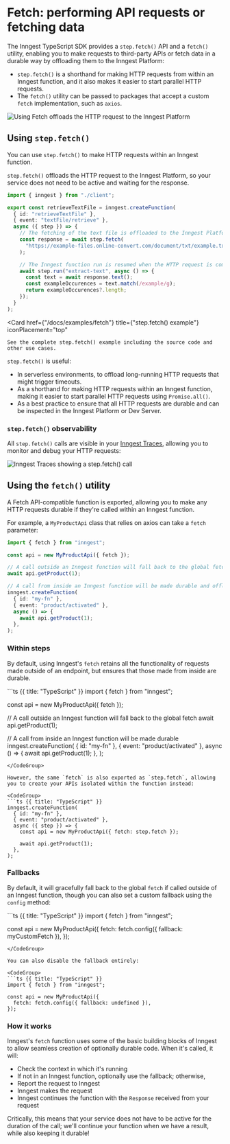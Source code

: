 
# Fetch: performing API requests or fetching data <VersionBadge version="TypeScript only" />

The Inngest TypeScript SDK provides a `step.fetch()` API and a `fetch()` utility, enabling you to make requests to third-party APIs or fetch data in a durable way by offloading them to the Inngest Platform:

- `step.fetch()` is a shorthand for making HTTP requests from within an Inngest function, and it also makes it easier to start parallel HTTP requests.
- The `fetch()` utility can be passed to packages that accept a custom `fetch` implementation, such as `axios`.

![Using Fetch offloads the HTTP request to the Inngest Platform](/assets/docs/features/inngest-functions/steps-workflows/fetch/step-fetch.png)


## Using `step.fetch()`

You can use `step.fetch()` to make HTTP requests within an Inngest function.

`step.fetch()` offloads the HTTP request to the Inngest Platform, so your service does not need to be active and waiting for the response.

```ts {{ title: "src/inngest/functions.ts" }}
import { inngest } from "./client";

export const retrieveTextFile = inngest.createFunction(
  { id: "retrieveTextFile" },
  { event: "textFile/retrieve" },
  async ({ step }) => {
    // The fetching of the text file is offloaded to the Inngest Platform
    const response = await step.fetch(
      "https://example-files.online-convert.com/document/txt/example.txt"
    );

    // The Inngest function run is resumed when the HTTP request is complete
    await step.run("extract-text", async () => {
      const text = await response.text();
      const exampleOccurences = text.match(/example/g);
      return exampleOccurences?.length;
    });
  }
);
```

<CardGroup cols={1}>

  <Card
    href={"/docs/examples/fetch"}
    title={"step.fetch() example"}
    iconPlacement="top"
  >
    See the complete step.fetch() example including the source code and other use cases.
  </Card>

</CardGroup>

`step.fetch()` is useful:
- In serverless environments, to offload long-running HTTP requests that might trigger timeouts.
- As a shorthand for making HTTP requests within an Inngest function, making it easier to start parallel HTTP requests using `Promise.all()`.
- As a best practice to ensure that all HTTP requests are durable and can be inspected in the Inngest Platform or Dev Server.

### `step.fetch()` observability

All `step.fetch()` calls are visible in your [Inngest Traces](/docs/platform/monitor/observability-metrics), allowing you to monitor and debug your HTTP requests:

![Inngest Traces showing a step.fetch() call](/assets/blog/announcing-step-fetch/step-fetch-trace.png)




## Using the `fetch()` utility

A Fetch API-compatible function is exported, allowing you to make any HTTP requests durable if they're called within an Inngest function.

For example, a `MyProductApi` class that relies on axios can take a `fetch` parameter:


```ts {{ title: "TypeScript" }}
import { fetch } from "inngest";

const api = new MyProductApi({ fetch });

// A call outside an Inngest function will fall back to the global fetch
await api.getProduct(1);

// A call from inside an Inngest function will be made durable and offloaded to the Inngest Platform
inngest.createFunction(
  { id: "my-fn" },
  { event: "product/activated" },
  async () => {
    await api.getProduct(1);
  },
);
```

### Within steps

By default, using Inngest's `fetch` retains all the functionality of requests made outside of an endpoint, but ensures that those made from inside are durable.

<CodeGroup>
```ts {{ title: "TypeScript" }}
import { fetch } from "inngest";

const api = new MyProductApi({ fetch });

// A call outside an Inngest function will fall back to the global fetch
await api.getProduct(1);

// A call from inside an Inngest function will be made durable
inngest.createFunction(
  { id: "my-fn" },
  { event: "product/activated" },
  async () => {
    await api.getProduct(1);
  },
);
```
</CodeGroup>

However, the same `fetch` is also exported as `step.fetch`, allowing you to create your APIs isolated within the function instead:

<CodeGroup>
```ts {{ title: "TypeScript" }}
inngest.createFunction(
  { id: "my-fn" },
  { event: "product/activated" },
  async ({ step }) => {
    const api = new MyProductApi({ fetch: step.fetch });

    await api.getProduct(1);
  },
);
```
</CodeGroup>

### Fallbacks

By default, it will gracefully fall back to the global `fetch` if called outside of an Inngest function, though you can also set a custom fallback using the `config` method:

<CodeGroup>
```ts {{ title: "TypeScript" }}
import { fetch } from "inngest";

const api = new MyProductApi({
  fetch: fetch.config({ fallback: myCustomFetch }),
});
```
</CodeGroup>

You can also disable the fallback entirely:

<CodeGroup>
```ts {{ title: "TypeScript" }}
import { fetch } from "inngest";

const api = new MyProductApi({
  fetch: fetch.config({ fallback: undefined }),
});
```
</CodeGroup>

### How it works

Inngest's `fetch` function uses some of the basic building blocks of Inngest to allow seamless creation of optionally durable code. When it's called, it will:

- Check the context in which it's running
- If not in an Inngest function, optionally use the fallback; otherwise,
- Report the request to Inngest
- Inngest makes the request
- Inngest continues the function with the `Response` received from your request

Critically, this means that your service does not have to be active for the duration of the call; we'll continue your function when we have a result, while also keeping it durable!

